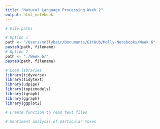 ```yaml
---
title: "Natural Language Processing Week 2"
output: html_notebook
---
```


```r
# File paths

# Option 1
path <- "/Users/mollybair/Documents/GitHub/Molly-Notebooks/Week 6"
paste0(path, filename)
# Option 2
path <- "./Week 6/"
paste0(path, filename)

```

```r
# Load libraries
library(tidyverse)
library(tidytext)
library(udpipe)
library(topicmodels)
library(igraph)
library(ggraph)
library(ggplot2)
```

```r
# Create function to read text files

```

```r
# Sentiment analysis of particular token

```


